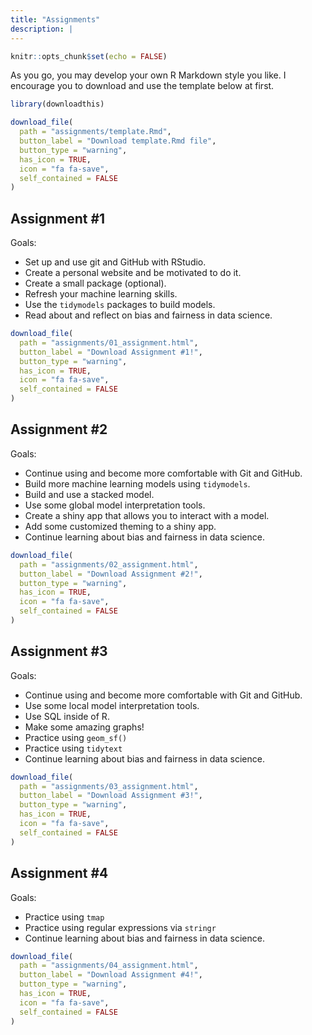 ```yaml
---
title: "Assignments"
description: |
---
```


```r
knitr::opts_chunk$set(echo = FALSE)
```

As you go, you may develop your own R Markdown style you like. I encourage you to download and use the template below at first.

```r
library(downloadthis)

download_file(
  path = "assignments/template.Rmd",
  button_label = "Download template.Rmd file",
  button_type = "warning",
  has_icon = TRUE,
  icon = "fa fa-save",
  self_contained = FALSE
)
```


## Assignment #1

Goals:

* Set up and use git and GitHub with RStudio.  
* Create a personal website and be motivated to do it.  
* Create a small package (optional).  
* Refresh your machine learning skills.  
* Use the `tidymodels` packages to build models.  
* Read about and reflect on bias and fairness in data science.

```r
download_file(
  path = "assignments/01_assignment.html",
  button_label = "Download Assignment #1!",
  button_type = "warning",
  has_icon = TRUE,
  icon = "fa fa-save",
  self_contained = FALSE
)
```

## Assignment #2

Goals:

* Continue using and become more comfortable with Git and GitHub.  
* Build more machine learning models using `tidymodels`.  
* Build and use a stacked model.  
* Use some global model interpretation tools.  
* Create a shiny app that allows you to interact with a model.  
* Add some customized theming to a shiny app.  
* Continue learning about bias and fairness in data science.  


```r
download_file(
  path = "assignments/02_assignment.html",
  button_label = "Download Assignment #2!",
  button_type = "warning",
  has_icon = TRUE,
  icon = "fa fa-save",
  self_contained = FALSE
)
```


## Assignment #3

Goals:

* Continue using and become more comfortable with Git and GitHub.  
* Use some local model interpretation tools.  
* Use SQL inside of R.  
* Make some amazing graphs!  
* Practice using `geom_sf()`  
* Practice using `tidytext`  
* Continue learning about bias and fairness in data science.  


```r
download_file(
  path = "assignments/03_assignment.html",
  button_label = "Download Assignment #3!",
  button_type = "warning",
  has_icon = TRUE,
  icon = "fa fa-save",
  self_contained = FALSE
)
```

## Assignment #4

Goals:

* Practice using `tmap`  
* Practice using regular expressions via `stringr`  
* Continue learning about bias and fairness in data science.  


```r
download_file(
  path = "assignments/04_assignment.html",
  button_label = "Download Assignment #4!",
  button_type = "warning",
  has_icon = TRUE,
  icon = "fa fa-save",
  self_contained = FALSE
)
```
